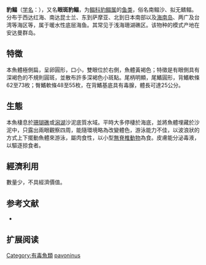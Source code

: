 {{NoteTA
|G1=Toponym
}}
{{Speciesbox
| name = 豹鰨
| status = NE
| status_system = IUCN3.1
| image = 
| genus = Pardachirus
| species = pavoninus
| authority = [[Lacepède|Lacepède]], 1802
| synonyms = *''Achirus pavoninus''<br /><small>Lacepède, 1802</small>
}}

'''豹鳎'''（[[学名|学名]]：{{lang|la|''Pardachirus pavoninus''}}），又名'''眼斑豹鳎'''，为[[鳎科|鳎科]][[豹鳎属|豹鳎属]]的[[鱼类|鱼类]]，俗名南鳎沙、拟无鳍鳎。分布于西达红海、南达昆士兰、东到萨摩亚、北到日本南部以及[[海南岛|海南岛]]、两广及台湾等海区等，属于暖水性底层海鱼。其常见于浅海珊湖礁区。该物种的模式产地在安达曼群岛。

==特徵==
本魚體極側扁，呈卵圓形，口小，雙眼位於右側，魚體黃褐色；特徵是有眼側具有深褐色的不規則圓斑，並散布許多深褐色小斑點。尾柄明顯，尾鰭圓形，背鰭軟條62至73枚；臀鰭軟條48至55枚，在背鰭基底具有毒腺，體長可達25公分。

==生態==
本魚棲息於[[珊瑚礁|珊瑚礁]]或[[潟湖|潟湖]]沙泥底質水域。平時大多停棲於海底，並將魚體埋藏於沙泥中，只露出兩眼觀察四周，能隨環境略為改變體色，游泳能力不佳，以波浪狀的方式上下擺動魚體來游泳，屬肉食性，以小型[[無脊椎動物|無脊椎動物]]為食。皮膚能分泌毒液，以驅逐掠食者。

==經濟利用==
數量少，不具經濟價值。

== 参考文献 ==
*{{FishBase_species|genus=Pardachirus|species=pavoninus|year=2011|month=12}}

== 扩展阅读 ==
{{refbegin}}
{{wikispecies-inline|Pardachirus pavoninus|豹鰨}}
{{refend}}
{{Taxonbar|from=Q1045447}}

[[Category:有毒魚類|Category:有毒魚類]]
[[Category:豹鳎属|pavoninus]]


{{鰈形目小作品}}